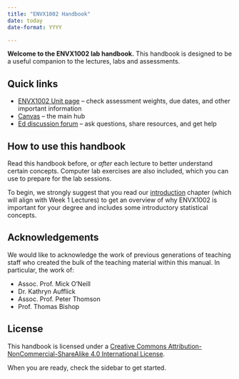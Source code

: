 ```yaml
---
title: "ENVX1002 Handbook"
date: today
date-format: YYYY

---
```


**Welcome to the ENVX1002 lab handbook.** This handbook is designed to be a useful companion to the lectures, labs and assessments.

## Quick links

- [ENVX1002 Unit page](https://www.sydney.edu.au/units/ENVX1002) -- check assessment weights, due dates, and other important information
- [Canvas](https://canvas.sydney.edu.au) -- the main hub
- [Ed discussion forum](https://edstem.org/au/dashboard) -- ask questions, share resources, and get help

## How to use this handbook

Read this handbook before, or *after* each lecture to better understand certain concepts. Computer lab exercises are also included, which you can use to prepare for the lab sessions.

To begin, we strongly suggest that you read our [introduction](/001-intro.qmd) chapter (which will align with Week 1 Lectures) to get an overview of why ENVX1002 is important for your degree and includes some introductory statistical concepts.

::: {.callout-note collapse="true"}
## Acknowledgements

We would like to acknowledge the work of previous generations of teaching staff who created the bulk of the teaching material within this manual. In particular, the work of:

- Assoc. Prof. Mick O’Neill
- Dr. Kathryn Aufflick
- Assoc. Prof. Peter Thomson
- Prof. Thomas Bishop
:::

::: {.callout-tip collapse="true"}
## License
This handbook is licensed under a [Creative Commons Attribution-NonCommercial-ShareAlike 4.0 International License](https://creativecommons.org/licenses/by-nc-sa/4.0/).
:::


When you are ready, check the sidebar to get started.